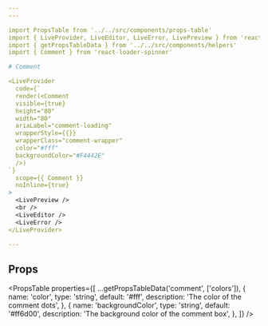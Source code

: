 ```yaml
---
---

import PropsTable from '../../src/components/props-table'
import { LiveProvider, LiveEditor, LiveError, LivePreview } from 'react-live'
import { getPropsTableData } from '../../src/components/helpers'
import { Comment } from 'react-loader-spinner'

# Comment

<LiveProvider
  code={`
  render(<Comment
  visible={true}
  height="80"
  width="80"
  ariaLabel="comment-loading"
  wrapperStyle={{}}
  wrapperClass="comment-wrapper"
  color="#fff"
  backgroundColor="#F4442E"
  />)
`}
  scope={{ Comment }}
  noInline={true}
>
  <LivePreview />
  <br />
  <LiveEditor />
  <LiveError />
</LiveProvider>

---
```


## Props

<PropsTable
  properties={[
    ...getPropsTableData('comment', ['colors']),
    {
      name: 'color',
      type: 'string',
      default: '#fff',
      description: 'The color of the comment dots',
    },
    {
      name: 'backgroundColor',
      type: 'string',
      default: '#ff6d00',
      description: 'The background color of the comment box',
    },
  ]}
/>
